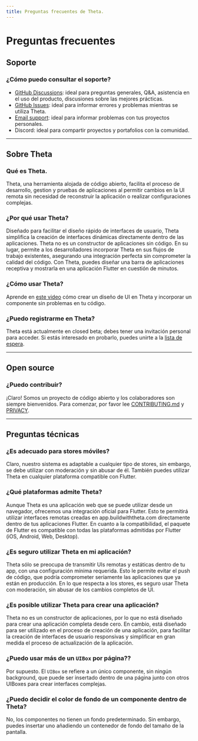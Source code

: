 ```yaml
---
title: Preguntas frecuentes de Theta.
---
```


# Preguntas frecuentes

## Soporte

### ¿Cómo puedo consultar el soporte?

- [GitHub Discussions](https://github.com/buildwiththeta/buildwiththeta/discussions): ideal para preguntas generales, Q&A, asistencia en el uso del producto, discusiones sobre las mejores prácticas.
- [GitHub Issues](https://github.com/buildwiththeta/buildwiththeta/issues): ideal para informar errores y problemas mientras se utiliza Theta.
- [Email support](https://app.buildwiththeta.com): ideal para informar problemas con tus proyectos personales.
- Discord: ideal para compartir proyectos y portafolios con la comunidad.

---

## Sobre Theta

### Qué es Theta.

Theta, una herramienta alojada de código abierto, facilita el proceso de desarrollo, gestion y pruebas de aplicaciones al permitir cambios en la UI remota sin necesidad de reconstruir la aplicación o realizar configuraciones complejas.

### ¿Por qué usar Theta?

Diseñado para facilitar el diseño rápido de interfaces de usuario, Theta simplifica la creación de interfaces dinámicas directamente dentro de las aplicaciones. Theta no es un constructor de aplicaciones sin código. En su lugar, permite a los desarrolladores incorporar Theta en sus flujos de trabajo existentes, asegurando una integración perfecta sin comprometer la calidad del código. Con Theta, puedes diseñar una barra de aplicaciones receptiva y mostrarla en una aplicación Flutter en cuestión de minutos.

### ¿Cómo usar Theta?

Aprende en [este video](https://youtu.be/oFed0NIqBZI) cómo crear un diseño de UI en Theta y incorporar un componente sin problemas en tu código.

### ¿Puedo registrarme en Theta?

Theta está actualmente en closed beta; debes tener una invitación personal para acceder. Si estás interesado en probarlo, puedes unirte a la [lista de espera](https://app.buildwiththeta.com).

---

## Open source

### ¿Puedo contribuir?

¡Claro! Somos un proyecto de código abierto y los colaboradores son siempre bienvenidos. Para comenzar, por favor lee [CONTRIBUTING.md](https://github.com/buildwiththeta/buildwiththeta/blob/main/CONTRIBUTING.md) y [PRIVACY](https://github.com/buildwiththeta/buildwiththeta/blob/main/LICENSE).

---

## Preguntas técnicas

### ¿Es adecuado para stores móviles?

Claro, nuestro sistema es adaptable a cualquier tipo de stores, sin embargo, se debe utilizar con moderación y sin abusar de él. También puedes utilizar Theta en cualquier plataforma compatible con Flutter.

### ¿Qué plataformas admite Theta?

Aunque Theta es una aplicación web que se puede utilizar desde un navegador, ofrecemos una integración oficial para Flutter. Esto te permitirá utilizar interfaces remotas creadas en app.buildwiththeta.com directamente dentro de tus aplicaciones Flutter. En cuanto a la compatibilidad, el paquete de Flutter es compatible con todas las plataformas admitidas por Flutter (iOS, Android, Web, Desktop).

### ¿Es seguro utilizar Theta en mi aplicación?

Theta sólo se preocupa de transmitir UIs remotas y estáticas dentro de tu app, con una configuración mínima requerida. Esto le permite evitar el push de código, que podría comprometer seriamente las aplicaciones que ya están en producción.
En lo que respecta a los stores, es seguro usar Theta con moderación, sin abusar de los cambios completos de UI.

### ¿Es posible utilizar Theta para crear una aplicación?

Theta no es un constructor de aplicaciones, por lo que no está diseñado para crear una aplicación completa desde cero. En cambio, está diseñado para ser utilizado en el proceso de creación de una aplicación, para facilitar la creación de interfaces de usuario responsivas y simplificar en gran medida el proceso de actualización de la aplicación.

### ¿Puedo usar más de un `UIBox` por página??

Por supuesto. El `UIBox` se refiere a un único componente, sin ningún background, que puede ser insertado dentro de una página junto con otros UIBoxes para crear interfaces complejas.

### ¿Puedo decidir el color de fondo de un componente dentro de Theta?

No, los componentes no tienen un fondo predeterminado. Sin embargo, puedes insertar uno añadiendo un contenedor de fondo del tamaño de la pantalla.
